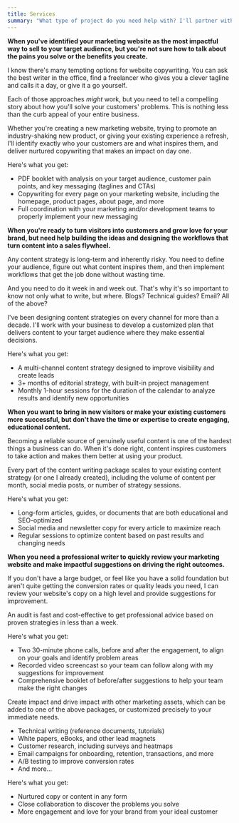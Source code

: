 ```yaml
---
title: Services
summary: "What type of project do you need help with? I'll partner with you to create concise and impactful writing that inspires tangible outcomes for your business."
---
```


<Package type="Website copywriting" price="$5,000 - $10,000">
<Body>

**When you've identified your marketing website as the most impactful way to sell to your target audience, but you're
not sure how to talk about the pains you solve or the benefits you create.**

I know there's many tempting options for website copywriting. You can ask the best writer in the office, find a
freelancer who gives you a clever tagline and calls it a day, or give it a go yourself.

Each of those approaches _might_ work, but you need to tell a compelling story about how you'll solve your customers'
problems. This is nothing less than the <span className="text-pink font-semibold">curb appeal of your entire
business</span>.

Whether you're creating a new marketing website, trying to promote an industry-shaking new product, or giving your
existing experience a refresh, I'll identify exactly who your customers are and what inspires them, and deliver nurtured
copywriting that makes an impact on <span className="text-green font-semibold">day one</span>.

</Body>
<Get price="$5,000 - $10,000" query="copywriting">

Here's what you get:

- PDF booklet with analysis on your target audience, customer pain points, and key messaging (taglines and CTAs)
- Copywriting for every page on your marketing website, including the homepage, product pages, about page, and more
- Full coordination with your marketing and/or development teams to properly implement your new messaging

</Get>

</Package>

<Package type="Content strategy" price="$3,000 - $10,000">
<Body>

**When you're ready to turn visitors into customers and grow love for your brand, but need help building the ideas and designing the workflows that turn content into a sales flywheel.**

Any content strategy is long-term and inherently risky. You need to define your audience, figure out what content
inspires them, and then implement workflows that get the job done without wasting time.

And you need to do it <span className="text-orange font-semibold">week in and week out</span>. That's why it's so important to know not only what to write, but where. Blogs? Technical guides? Email? All of the above?

I've been designing content strategies on every channel for more than a decade. I'll work with your business to develop
a customized plan that delivers content to your target audience where they make essential decisions.

</Body>
<Get price="$3,000 - $5,000" query="content-strategy">

Here's what you get:

- A multi-channel content strategy designed to improve visibility and create leads
- 3+ months of editorial strategy, with built-in project management
- Monthly 1-hour sessions for the duration of the calendar to analyze results and identify new opportunities

</Get>

</Package>

<Package type="Content writing" price="$1,000/mo - $5,000+/mo">
<Body>

**When you want to bring in new visitors or make your existing customers more successful, but don't have the time or
expertise to create engaging, educational content.**

Becoming a reliable source of <span className="text-orange font-semibold">genuinely useful</span> content is one of the
hardest things a business can do. When it's done right, content inspires customers to take action and makes them better
at using your product.

Every part of the content writing package scales to your existing content strategy (<span className="text-green
font-semibold">or one I already created</span>), including the volume of content per month, social media posts, or
number of strategy sessions.

</Body>
<Get price="$1,000/mo - $5,000+/mo" query="content-writing">

Here's what you get:

- Long-form articles, guides, or documents that are both educational and SEO-optimized
- Social media and newsletter copy for every article to maximize reach
- Regular sessions to optimize content based on past results and changing needs

</Get>
</Package>

<Package type="Website audit" price="$599 (paid upfront)">
<Body>

**When you need a professional writer to quickly review your marketing website and make impactful suggestions on driving
the right outcomes.**

If you don't have a large budget, or feel like you have a solid foundation but aren't quite getting the conversion rates
or quality leads you need, I can review your website's copy on a high level and provide suggestions for improvement.

An audit is fast and cost-effective to get professional advice based on proven strategies in less than a week.

</Body>
<Get price="$599 (paid upfront)" query="audit">

Here's what you get:

- Two 30-minute phone calls, before and after the engagement, to align on your goals and identify problem areas
- Recorded video screencast so your team can follow along with my suggestions for improvement
- Comprehensive booklet of before/after suggestions to help your team make the right changes

</Get>
</Package>

<Package type="Additional services">
<Body>

Create impact and drive impact with other marketing assets, which can be added to one of the above packages, or
customized precisely to your immediate needs.

- Technical writing (reference documents, tutorials)
- White papers, eBooks, and other lead magnets
- Customer research, including surveys and heatmaps
- Email campaigns for onboarding, retention, transactions, and more
- A/B testing to improve conversion rates
- And more...

</Body>
<Get price="Custom price" query="custom">

Here's what you get:

- Nurtured copy or content in any form
- Close collaboration to discover the problems you solve
- More engagement and love for your brand from your ideal customer

</Get>
</Package>
